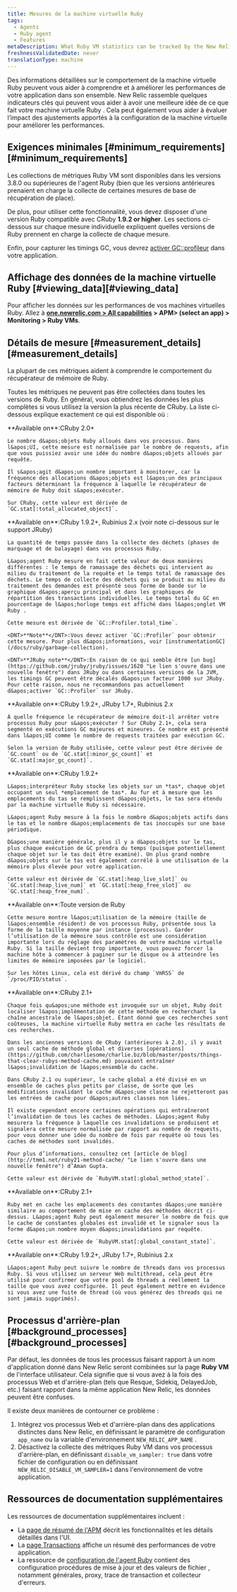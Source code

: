 ```yaml
---
title: Mesures de la machine virtuelle Ruby
tags:
  - Agents
  - Ruby agent
  - Features
metaDescription: What Ruby VM statistics can be tracked by the New Relic Ruby agent.
freshnessValidatedDate: never
translationType: machine
---
```


Des informations détaillées sur le comportement de la machine virtuelle Ruby peuvent vous aider à comprendre et à améliorer les performances de votre application dans son ensemble. New Relic rassemble quelques indicateurs clés qui peuvent vous aider à avoir une meilleure idée de ce que fait votre machine virtuelle Ruby . Cela peut également vous aider à évaluer l’impact des ajustements apportés à la configuration de la machine virtuelle pour améliorer les performances.

## Exigences minimales [#minimum\_requirements][#minimum_requirements]

Les collections de métriques Ruby VM sont disponibles dans les versions 3.8.0 ou supérieures de l&apos;agent Ruby (bien que les versions antérieures prenaient en charge la collecte de certaines mesures de base de récupération de place).

De plus, pour utiliser cette fonctionnalité, vous devez disposer d&apos;une version Ruby compatible avec CRuby <DNT>**1.9.2 or higher**</DNT>. Les sections ci-dessous sur chaque mesure individuelle expliquent quelles versions de Ruby prennent en charge la collecte de chaque mesure.

Enfin, pour capturer les timings GC, vous devrez [activer GC::profileur](/docs/ruby/garbage-collection) dans votre application.

## Affichage des données de la machine virtuelle Ruby [#viewing\_data][#viewing_data]

Pour afficher les données sur les performances de vos machines virtuelles Ruby. Allez à <DNT>**[one.newrelic.com &gt; All capabilities](https://one.newrelic.com/all-capabilities) &gt; APM&gt; (select an app) &gt; Monitoring &gt; Ruby VMs**</DNT>.

## Détails de mesure [#measurement\_details][#measurement_details]

La plupart de ces métriques aident à comprendre le comportement du récupérateur de mémoire de Ruby.

Toutes les métriques ne peuvent pas être collectées dans toutes les versions de Ruby. En général, vous obtiendrez les données les plus complètes si vous utilisez la version la plus récente de CRuby. La liste ci-dessous explique exactement ce qui est disponible où :

<CollapserGroup>
  <Collapser id="object-allocations" title="Allocations d'objets">
    <DNT>**Available on**</DNT>:CRuby 2.0+

    Le nombre d&apos;objets Ruby alloués dans vos processus. Dans l&apos;UI, cette mesure est normalisée par le nombre de requests, afin que vous puissiez avoir une idée du nombre d&apos;objets alloués par requête.

    Il s&apos;agit d&apos;un nombre important à monitorer, car la fréquence des allocations d&apos;objets est l&apos;un des principaux facteurs déterminant la fréquence à laquelle le récupérateur de mémoire de Ruby doit s&apos;exécuter.

    Sur CRuby, cette valeur est dérivée de `GC.stat[:total_allocated_object]`.
  </Collapser>

  <Collapser id="time-in-garbage-collection" title="Temps consacré à la collecte des ordures">
    <DNT>**Available on**</DNT>:CRuby 1.9.2+, Rubinius 2.x (voir note ci-dessous sur le support JRuby)

    La quantité de temps passée dans la collecte des déchets (phases de marquage et de balayage) dans vos processus Ruby.

    L&apos;agent Ruby mesure en fait cette valeur de deux manières différentes : le temps de ramassage des déchets qui intervient au milieu du traitement de la requête et le temps total de ramassage des déchets. Le temps de collecte des déchets qui se produit au milieu du traitement des demandes est présenté sous forme de bande sur le graphique d&apos;aperçu principal et dans les graphiques de répartition des transactions individuelles. Le temps total du GC en pourcentage de l&apos;horloge temps est affiché dans l&apos;onglet VM Ruby .

    Cette mesure est dérivée de `GC::Profiler.total_time`.

    <DNT>**Note**</DNT>:Vous devez activer `GC::Profiler` pour obtenir cette mesure. Pour plus d&apos;informations, voir [instrumentationGC](/docs/ruby/garbage-collection).

    <DNT>**JRuby note**</DNT>:En raison de ce qui semble être [un bug](https://github.com/jruby/jruby/issues/1620 "Le lien s'ouvre dans une nouvelle fenêtre") dans JRuby ou dans certaines versions de la JVM, les timings GC peuvent être décalés d&apos;un facteur 1000 sur JRuby. Pour cette raison, nous ne recommandons pas actuellement d&apos;activer `GC::Profiler` sur JRuby.
  </Collapser>

  <Collapser id="frequency-of-garbage-collector-runs" title="Fréquence des exécutions du récupérateur de déchets">
    <DNT>**Available on**</DNT>:CRuby 1.9.2+, JRuby 1.7+, Rubinius 2.x

    À quelle fréquence le récupérateur de mémoire doit-il arrêter votre processus Ruby pour s&apos;exécuter ? Sur CRuby 2.1+, cela sera segmenté en exécutions GC majeures et mineures. Ce nombre est présenté dans l&apos;UI comme le nombre de requests traitées par exécution GC.

    Selon la version de Ruby utilisée, cette valeur peut être dérivée de `GC.count` ou de `GC.stat[:minor_gc_count]` et `GC.stat[:major_gc_count]`.
  </Collapser>

  <Collapser id="size-of-the-ruby-heap" title="Taille du tas de Ruby">
    <DNT>**Available on**</DNT>:CRuby 1.9.2+

    L&apos;interpréteur Ruby stocke les objets sur un *tas*, chaque objet occupant un seul *emplacement de tas*. Au fur et à mesure que les emplacements du tas se remplissent d&apos;objets, le tas sera étendu par la machine virtuelle Ruby si nécessaire.

    L&apos;agent Ruby mesure à la fois le nombre d&apos;objets actifs dans le tas et le nombre d&apos;emplacements de tas inoccupés sur une base périodique.

    D&apos;une manière générale, plus il y a d&apos;objets sur le tas, plus chaque exécution de GC prendra du temps (puisque potentiellement chaque objet sur le tas doit être examiné). Un plus grand nombre d&apos;objets sur le tas est également corrélé à une utilisation de la mémoire plus élevée pour votre application.

    Cette valeur est dérivée de `GC.stat[:heap_live_slot]` ou `GC.stat[:heap_live_num]` et `GC.stat[:heap_free_slot]` ou `GC.stat[:heap_free_num]`.
  </Collapser>

  <Collapser id="memory-usage" title="Utilisation de la mémoire">
    <DNT>**Available on**</DNT>:Toute version de Ruby

    Cette mesure montre l&apos;utilisation de la mémoire (taille de l&apos;ensemble résident) de vos processus Ruby, présentée sous la forme de la taille moyenne par instance (processus). Garder l’utilisation de la mémoire sous contrôle est une considération importante lors du réglage des paramètres de votre machine virtuelle Ruby. Si la taille devient trop importante, vous pouvez forcer la machine hôte à commencer à paginer sur le disque ou à atteindre les limites de mémoire imposées par le logiciel.

    Sur les hôtes Linux, cela est dérivé du champ `VmRSS` de `/proc/PID/status`.
  </Collapser>

  <Collapser id="method-cache-invalidation-rate" title="Taux d'invalidation du cache de méthode">
    <DNT>**Available on**</DNT>:CRuby 2.1+

    Chaque fois qu&apos;une méthode est invoquée sur un objet, Ruby doit localiser l&apos;implémentation de cette méthode en recherchant la chaîne ancestrale de l&apos;objet. Étant donné que ces recherches sont coûteuses, la machine virtuelle Ruby mettra en cache les résultats de ces recherches.

    Dans les anciennes versions de CRuby (antérieures à 2.0), il y avait un seul cache de méthode global et diverses [opérations](https://github.com/charliesome/charlie.bz/blob/master/posts/things-that-clear-rubys-method-cache.md) pouvaient entraîner l&apos;invalidation de l&apos;ensemble du cache.

    Dans CRuby 2.1 ou supérieur, le cache global a été divisé en un ensemble de caches plus petits par classe, de sorte que les modifications invalidant le cache d&apos;une classe ne rejetteront pas les entrées de cache pour d&apos;autres classes non liées.

    Il existe cependant encore certaines opérations qui entraîneront l’invalidation de tous les caches de méthodes. L&apos;agent Ruby mesurera la fréquence à laquelle ces invalidations se produisent et signalera cette mesure normalisée par rapport au nombre de requests, pour vous donner une idée du nombre de fois par requête où tous les caches de méthodes sont invalidés.

    Pour plus d’informations, consultez cet [article de blog](http://tmm1.net/ruby21-method-cache/ "Le lien s'ouvre dans une nouvelle fenêtre") d’Aman Gupta.

    Cette valeur est dérivée de `RubyVM.stat[:global_method_state]`.
  </Collapser>

  <Collapser id="constant-cache-invalidation-rate" title="Taux d'invalidation du cache constant">
    <DNT>**Available on**</DNT>:CRuby 2.1+

    Ruby met en cache les emplacements des constantes d&apos;une manière similaire au comportement de mise en cache des méthodes décrit ci-dessus. L&apos;agent Ruby peut également mesurer le nombre de fois que le cache de constantes globales est invalidé et le signaler sous la forme d&apos;un nombre moyen d&apos;invalidations par requête.

    Cette valeur est dérivée de `RubyVM.stat[:global_constant_state]`.
  </Collapser>

  <Collapser id="thread-count" title="Nombre de fils">
    <DNT>**Available on**</DNT>:CRuby 1.9.2+, JRuby 1.7+, Rubinius 2.x

    L&apos;agent Ruby peut suivre le nombre de threads dans vos processus Ruby. Si vous utilisez un serveur Web multithread, cela peut être utilisé pour confirmer que votre pool de threads a réellement la taille que vous avez configurée. Il peut également mettre en évidence si vous avez une fuite de thread (où vous générez des threads qui ne sont jamais supprimés).
  </Collapser>
</CollapserGroup>

## Processus d&apos;arrière-plan [#background\_processes][#background_processes]

Par défaut, les données de tous les processus faisant rapport à un nom d&apos;application donné dans New Relic seront combinées sur la page <DNT>**Ruby VM**</DNT> de l&apos;interface utilisateur. Cela signifie que si vous avez à la fois des processus Web et d&apos;arrière-plan (tels que Resque, Sidekiq, DelayedJob, etc.) faisant rapport dans la même application New Relic, les données peuvent être confuses.

Il existe deux manières de contourner ce problème :

1. Intégrez vos processus Web et d&apos;arrière-plan dans des applications distinctes dans New Relic, en définissant le paramètre de configuration `app_name` ou la variable d&apos;environnement `NEW_RELIC_APP_NAME` .
2. Désactivez la collecte des métriques Ruby VM dans vos processus d&apos;arrière-plan, en définissant `disable_vm_sampler: true` dans votre fichier de configuration ou en définissant `NEW_RELIC_DISABLE_VM_SAMPLER=1` dans l&apos;environnement de votre application.

## Ressources de documentation supplémentaires

Les ressources de documentation supplémentaires incluent :

* La [page de résumé de l&apos;APM](/docs/applications-menu/applications-overview) décrit les fonctionnalités et les détails détaillés dans l&apos;UI.
* La [page Transactions](/docs/apm/applications-menu/monitoring/transactions-page) affiche un résumé des performances de votre application.
* La ressource de [configuration de l&apos;agent Ruby](/docs/ruby/ruby-agent-configuration) contient des configuration procédures de mise à jour et des valeurs de fichier , notamment générales, proxy, trace de transaction et collecteur d&apos;erreurs.